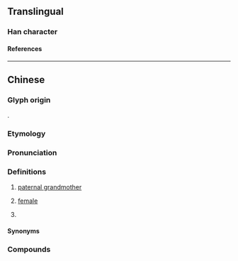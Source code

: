 {{character info/new}}
==Translingual==

===Han character===
{{Han char|rn=38|rad=女|as=11|sn=14|four=|canj=VIDD|ids=⿰女麻}}

====References====
{{Han ref|kx=0270.311|hdz=80018.130|uh=5AF2}}

----

==Chinese==
{{zh-forms}}

===Glyph origin===
{{Han compound|女|麻|ls=psc|c1=s|c2=p|t1=woman}}.

===Etymology===
{{rfe|zh}}

===Pronunciation===
{{zh-pron
|c=maa4
|h=pfs=mà;gd=ma2
|mb=mâ
|cat=n,h:suf
}}

===Definitions===
{{zh-hanzi}}

# {{lb|zh|Cantonese}} [[paternal grandmother]]
# {{lb|zh|Hakka|Min Bei}} [[female]]
# {{lb|zh|Hakka}} {{n-g|Suffix for certain nouns, often indicating a large size.}}
#: {{zh-x|勺{so̍k}嫲{mà}|ladle|H}}

====Synonyms====
{{zh-dial|祖母}}

===Compounds===
{{zh-der|嫲嫲|阿嫲|太嫲|刀嫲|勺嫲|息嫲|杓嫲|泥嫲|牛嫲|狗嫲|痴嫲|笠嫲|糟嫲|羊嫲|舌嫲|薑嫲|蝨嫲|車嫲|酵嫲|鴨嫲|伯勞嫲|倒頭嫲|呱喇嫲|大坵嫲|大夫嫲|學老嫲|巴掌嫲|拳頭嫲|狗嫲蛇|糟嫲肉|老猴嫲|老貨嫲|賺食嫲|鴨嫲蹄|抽豬嫲子|赤腳嫲踏|雞嫲}}